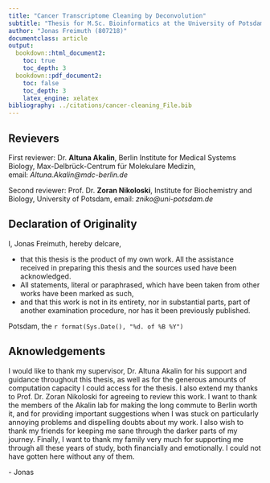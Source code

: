 ```yaml
---
title: "Cancer Transcriptome Cleaning by Deconvolution"
subtitle: "Thesis for M.Sc. Bioinformatics at the University of Potsdam"
author: "Jonas Freimuth (807218)"
documentclass: article
output:
  bookdown::html_document2:
    toc: true
    toc_depth: 3
  bookdown::pdf_document2:
    toc: false
    toc_depth: 3
    latex_engine: xelatex
bibliography: ../citations/cancer-cleaning_File.bib
---
```


\vspace*{\fill}

## Revievers {.unlisted .unnumbered}

First reviewer: Dr. **Altuna Akalin**, Berlin Institute for Medical Systems
Biology, Max-Delbrück-Centrum für Molekulare Medizin,
email:&nbsp;*Altuna.Akalin@mdc-berlin.de*

Second reviewer: Prof. Dr. **Zoran Nikoloski**, Institute for Biochemistry and
Biology, University of Potsdam, email:&nbsp;*zniko@uni-potsdam.de*

\newpage

## Declaration of Originality {.unnumbered}

I, Jonas Freimuth, hereby delcare,

* that this thesis is the product of my own work. All the assistance received in
  preparing this thesis and the sources used have been acknowledged.
* All statements, literal or paraphrased, which have been taken from other works
  have been marked as such,
* and that this work is not in its entirety, nor in substantial parts, part of
  another examination procedure, nor has it been previously published.

Potsdam, the `r format(Sys.Date(), "%d. of %B %Y")`

\newpage

## Aknowledgements {.unnumbered}

I would like to thank my supervisor, Dr. Altuna Akalin for his support and
guidance throughout this thesis, as well as for the generous amounts of
computation capacity I could access for the thesis. I also extend my thanks to
Prof. Dr. Zoran Nikoloski for agreeing to review this work. I want to thank the
members of the Akalin lab for making the long commute to Berlin worth it, and
for providing important suggestions when I was stuck on particularly annoying
problems and dispelling doubts about my work. I also wish to thank my friends
for keeping me sane through the darker parts of my journey. Finally, I want to
thank my family very much for supporting me through all these years of study,
both financially and emotionally. I could not have gotten here without any of
them.

\- Jonas


\newpage

\tableofcontents

\newpage
